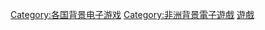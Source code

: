 [[Category:各国背景电子游戏|Category:各国背景电子游戏]]
[[Category:非洲背景電子遊戲|Category:非洲背景電子遊戲]]
[[Category:摩洛哥背景作品|遊戲]]
